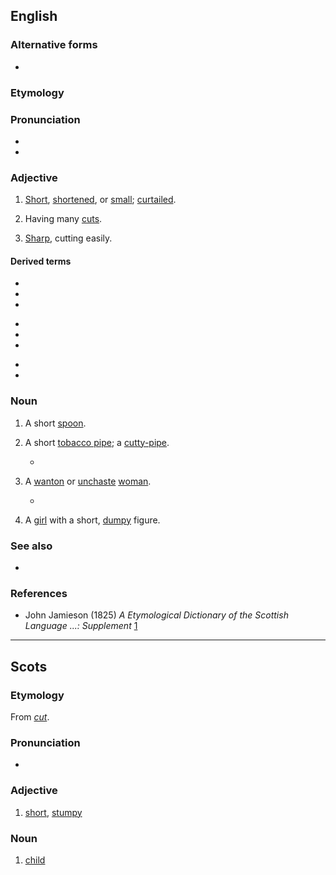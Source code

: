 ==English==

===Alternative forms===
* {{l|en|cuttie}}

===Etymology===
{{suffix|en|cut|y}}

===Pronunciation===
* {{IPA|en|/ˈkʌti/}}
* {{audio|en|LL-Q1860 (eng)-Vealhurl-cutty.wav|Audio (UK)}}

===Adjective===
{{en-adj}}

# {{lb|en|Scotland|Northern England}} [[short|Short]], [[shortened]], or [[small]]; [[curtailed]].
# {{lb|en|of audio or video}} Having many [[cut]]s.
# [[sharp|Sharp]], cutting easily.

====Derived terms====
{{top3}}
* {{l|en|cutty grass}}
* {{l|en|cutty-brown}}
* {{l|en|cutty-gun}}
{{mid3}}
* {{l|en|cutty-hare}}
* {{l|en|cuttymum}}
* {{l|en|cutty-pipe}}
{{mid3}}
* {{l|en|cutty-stoup}}
* {{l|en|cutty-quean}}
{{bottom}}

===Noun===
{{en-noun}}

# {{lb|en|Scotland}} A short [[spoon]].
# {{lb|en|Scotland}} A short [[tobacco pipe]]; a [[cutty-pipe]].
#* {{quote-book|1=en|year=1750|author=Allan Ramsay|authorlink=Allan Ramsay|title=A Collection of Scots Proverbs|page=51|passage=I'm no sae scant of clean pipes as to blaw wi' a brunt '''cutty'''.}}
# {{lb|en|Scotland|archaic}} A [[wanton]] or [[unchaste]] [[woman]].
#* {{RQ:Scott Heart of Midlothian|passage=“And me coming a this way out o' my gate to pleasure you, ye ungrateful '''cutty''',”}}
# {{lb|en|Scotland|archaic}} A [[girl]] with a short, [[dumpy]] figure.

===See also===
* {{l|en|cutty grass}}

===References===
* John Jamieson (1825) ''A Etymological Dictionary of the Scottish Language ...: Supplement'' [http://books.google.com/books?id=UGAJAAAAQAAJ&dq=cutty+cuttie&lr=&source=gbs_summary_s&cad=0]

----

==Scots==

===Etymology===
From ''[[cut]]''.

===Pronunciation===
* {{IPA|sco|/ˈkʌtɪ/|/ˈkʌti/}}

===Adjective===
{{sco-adj}}

# [[short]], [[stumpy]]

===Noun===
{{sco-noun|cutties}}

# {{lb|sco|archaic}} [[child]]